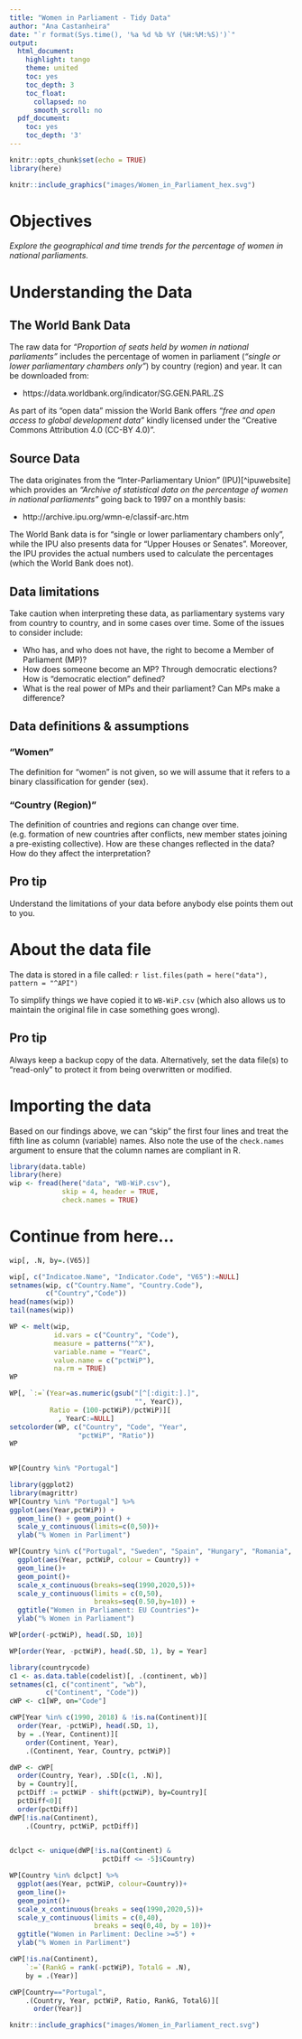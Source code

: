 ```yaml
---
title: "Women in Parliament - Tidy Data"
author: "Ana Castanheira"
date: "`r format(Sys.time(), '%a %d %b %Y (%H:%M:%S)')`"
output:
  html_document:
    highlight: tango
    theme: united
    toc: yes
    toc_depth: 3
    toc_float:
      collapsed: no
      smooth_scroll: no
  pdf_document:
    toc: yes
    toc_depth: '3'
---
```



```r
knitr::opts_chunk$set(echo = TRUE)
library(here)
```

```r
knitr::include_graphics("images/Women_in_Parliament_hex.svg")
```


# Objectives

*Explore the geographical and time trends for the percentage of women in 
national parliaments.*

# Understanding the Data

## The World Bank Data 

The raw data for *"Proportion of seats held by women in national parliaments"* 
includes the percentage of women in parliament (_"single or lower parliamentary chambers 
only"_) by country (region) and year. It can be downloaded from:

- https://data.worldbank.org/indicator/SG.GEN.PARL.ZS 

As part of its "open data" mission the World Bank offers _"free and open access 
to global development data"_ kindly licensed under the "Creative Commons Attribution 
4.0 (CC-BY 4.0)".

## Source Data

The data originates from the "Inter-Parliamentary Union" (IPU)[^ipuwebsite] which
provides an *_"Archive of statistical data on the percentage of women in 
national parliaments"_* going back to 1997 on a monthly basis:

- http://archive.ipu.org/wmn-e/classif-arc.htm

The World Bank data is for “single or lower parliamentary chambers only”, while 
the IPU also presents data for “Upper Houses or Senates”. Moreover, the IPU provides 
the actual numbers used to calculate the percentages (which the World Bank does not).

## Data limitations

Take caution when interpreting these data, as parliamentary systems vary from country 
to country, and in some cases over time. Some of the issues to consider include:

- Who has, and who does not have, the right to become a Member of Parliament (MP)?
- How does someone become an MP? Through democratic elections? How is "democratic
election" defined? 
- What is the real power of MPs and their parliament? Can MPs make a difference?

## Data definitions & assumptions

### "Women"

The definition for “women” is not given, so we will assume that it refers to a 
binary classification for gender (sex).

### "Country (Region)"

The definition of countries and regions can change over time.  (e.g. formation of new
countries after conflicts, new member states joining a pre-existing collective). 
How are these changes reflected in the data? How do they affect the interpretation? 

## Pro tip

Understand the limitations of your data before anybody else points them out to you. 

# About the data file

The data is stored in a file called: ``r list.files(path = here("data"), pattern = "^API")``

To simplify things we have copied it to `WB-WiP.csv` (which also allows us to 
maintain the original file in case something goes wrong).

## Pro tip

Always keep a backup copy of the data. Alternatively, set the data file(s) to 
“read-only” to protect it from being overwritten or modified.

# Importing the data

Based on our findings above, we can "skip" the first four lines and treat the
fifth line as column (variable) names. Also note the use of the `check.names`
argument to ensure that the column names are compliant in R.

```r
library(data.table)
library(here)
wip <- fread(here("data", "WB-WiP.csv"), 
             skip = 4, header = TRUE,
             check.names = TRUE)
```

# Continue from here...
```r
wip[, .N, by=.(V65)]
```
```r
wip[, c("Indicatoe.Name", "Indicator.Code", "V65"):=NULL]
setnames(wip, c("Country.Name", "Country.Code"),
         c("Country","Code"))
head(names(wip))
tail(names(wip))
```

```r
WP <- melt(wip,
           id.vars = c("Country", "Code"),
           measure = patterns("^X"),
           variable.name = "YearC",
           value.name = c("pctWiP"),
           na.rm = TRUE)
WP
```

```r
WP[, `:=`(Year=as.numeric(gsub("[^[:digit:].]",
                               "", YearC)),
          Ratio = (100-pctWiP)/pctWiP)][
            , YearC:=NULL]
setcolorder(WP, c("Country", "Code", "Year",
                 "pctWiP", "Ratio"))
WP
          
```

```r
WP[Country %in% "Portugal"]
```

```r
library(ggplot2)
library(magrittr)
WP[Country %in% "Portugal"] %>%
ggplot(aes(Year,pctWiP)) +
  geom_line() + geom_point() +
  scale_y_continuous(limits=c(0,50))+
  ylab("% Women in Parliment")
```

```r
WP[Country %in% c("Portugal", "Sweden", "Spain", "Hungary", "Romania", "Finland", "Germany", "European Union")] %>%
  ggplot(aes(Year, pctWiP, colour = Country)) +
  geom_line()+
  geom_point()+
  scale_x_continuous(breaks=seq(1990,2020,5))+
  scale_y_continuous(limits = c(0,50),
                     breaks=seq(0.50,by=10)) +
  ggtitle("Women in Parliament: EU Countries")+
  ylab("% Women in Parliament")
```

```r
WP[order(-pctWiP), head(.SD, 10)]
```


```r
WP[order(Year, -pctWiP), head(.SD, 1), by = Year]
```

```r
library(countrycode)
c1 <- as.data.table(codelist)[, .(continent, wb)]
setnames(c1, c("continent", "wb"),
         c("Continent", "Code"))
cWP <- c1[WP, on="Code"]
```

```r
cWP[Year %in% c(1990, 2018) & !is.na(Continent)][
  order(Year, -pctWiP), head(.SD, 1),
  by = .(Year, Continent)][
    order(Continent, Year),
    .(Continent, Year, Country, pctWiP)]

```

```r
dWP <- cWP[
  order(Country, Year), .SD[c(1, .N)],
  by = Country][,
  pctDiff := pctWiP - shift(pctWiP), by=Country][
  pctDiff<0][
  order(pctDiff)]
dWP[!is.na(Continent),
    .(Country, pctWiP, pctDiff)]
  
```


```r
dclpct <- unique(dWP[!is.na(Continent) &
                       pctDiff <= -5]$Country)

WP[Country %in% dclpct] %>%
  ggplot(aes(Year, pctWiP, colour=Country))+
  geom_line()+
  geom_point()+
  scale_x_continuous(breaks = seq(1990,2020,5))+
  scale_y_continuous(limits = c(0,40),
                     breaks = seq(0,40, by = 10))+
  ggtitle("Women in Parliment: Decline >=5") +
  ylab("% Women in Parliment")
```


```r
cWP[!is.na(Continent),
    `:=`(RankG = rank(-pctWiP), TotalG = .N),
    by = .(Year)]
```


```r
cWP[Country=="Portugal",
    .(Country, Year, pctWiP, Ratio, RankG, TotalG)][
      order(Year)]
```




```r
knitr::include_graphics("images/Women_in_Parliament_rect.svg")
```

